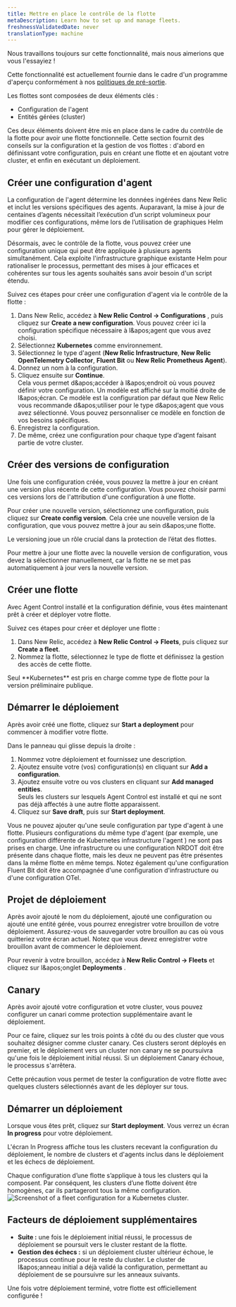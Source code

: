 ```yaml
---
title: Mettre en place le contrôle de la flotte
metaDescription: Learn how to set up and manage fleets.
freshnessValidatedDate: never
translationType: machine
---
```


<Callout title="Aperçu">
  Nous travaillons toujours sur cette fonctionnalité, mais nous aimerions que vous l&apos;essayiez !

  Cette fonctionnalité est actuellement fournie dans le cadre d&apos;un programme d&apos;aperçu conformément à nos [politiques de pré-sortie](/docs/licenses/license-information/referenced-policies/new-relic-pre-release-policy).
</Callout>

Les flottes sont composées de deux éléments clés :

* Configuration de l&apos;agent
* Entités gérées (cluster)

Ces deux éléments doivent être mis en place dans le cadre du contrôle de la flotte pour avoir une flotte fonctionnelle. Cette section fournit des conseils sur la configuration et la gestion de vos flottes : d&apos;abord en définissant votre configuration, puis en créant une flotte et en ajoutant votre cluster, et enfin en exécutant un déploiement.

## Créer une configuration d&apos;agent

La configuration de l&apos;agent détermine les données ingérées dans New Relic et inclut les versions spécifiques des agents. Auparavant, la mise à jour de centaines d’agents nécessitait l’exécution d’un script volumineux pour modifier ces configurations, même lors de l’utilisation de graphiques Helm pour gérer le déploiement.

Désormais, avec le contrôle de la flotte, vous pouvez créer une configuration unique qui peut être appliquée à plusieurs agents simultanément. Cela exploite l&apos;infrastructure graphique existante Helm pour rationaliser le processus, permettant des mises à jour efficaces et cohérentes sur tous les agents souhaités sans avoir besoin d&apos;un script étendu.

Suivez ces étapes pour créer une configuration d&apos;agent via le contrôle de la flotte :

1. Dans New Relic, accédez à **New Relic Control → Configurations** , puis cliquez sur **Create a new configuration**. Vous pouvez créer ici la configuration spécifique nécessaire à l&amp;apos;agent que vous avez choisi.
2. Sélectionnez **Kubernetes** comme environnement.
3. Sélectionnez le type d&apos;agent (**New Relic Infrastructure**, **New Relic OpenTelemetry Collector**, **Fluent Bit** ou **New Relic Prometheus Agent**).
4. Donnez un nom à la configuration.
5. Cliquez ensuite sur **Continue**. <br />Cela vous permet d&amp;apos;accéder à l&amp;apos;endroit où vous pouvez définir votre configuration. Un modèle est affiché sur la moitié droite de l&amp;apos;écran. Ce modèle est la configuration par défaut que New Relic vous recommande d&amp;apos;utiliser pour le type d&amp;apos;agent que vous avez sélectionné. Vous pouvez personnaliser ce modèle en fonction de vos besoins spécifiques.
6. Enregistrez la configuration.
7. De même, créez une configuration pour chaque type d’agent faisant partie de votre cluster.

## Créer des versions de configuration

Une fois une configuration créée, vous pouvez la mettre à jour en créant une version plus récente de cette configuration. Vous pouvez choisir parmi ces versions lors de l&apos;attribution d&apos;une configuration à une flotte.

Pour créer une nouvelle version, sélectionnez une configuration, puis cliquez sur **Create config version**. Cela crée une nouvelle version de la configuration, que vous pouvez mettre à jour au sein d&amp;apos;une flotte.

Le versioning joue un rôle crucial dans la protection de l’état des flottes.

<Callout variant="important">
  Pour mettre à jour une flotte avec la nouvelle version de configuration, vous devez la sélectionner manuellement, car la flotte ne se met pas automatiquement à jour vers la nouvelle version.
</Callout>

## Créer une flotte

Avec Agent Control installé et la configuration définie, vous êtes maintenant prêt à créer et déployer votre flotte.

Suivez ces étapes pour créer et déployer une flotte :

1. Dans New Relic, accédez à **New Relic Control → Fleets**, puis cliquez sur **Create a fleet**.
2. Nommez la flotte, sélectionnez le type de flotte et définissez la gestion des accès de cette flotte.

<Callout variant="important">
  Seul **Kubernetes** est pris en charge comme type de flotte pour la version préliminaire publique.
</Callout>

## Démarrer le déploiement

Après avoir créé une flotte, cliquez sur **Start a deployment** pour commencer à modifier votre flotte.

Dans le panneau qui glisse depuis la droite :

1. Nommez votre déploiement et fournissez une description.
2. Ajoutez ensuite votre (vos) configuration(s) en cliquant sur **Add a configuration**.
3. Ajoutez ensuite votre ou vos clusters en cliquant sur **Add managed entities**.<br />Seuls les clusters sur lesquels Agent Control est installé et qui ne sont pas déjà affectés à une autre flotte apparaissent.
4. Cliquez sur **Save draft**, puis sur **Start deployment**.

<Callout variant="important">
  Vous ne pouvez ajouter qu&apos;une seule configuration par type d&apos;agent à une flotte. Plusieurs configurations du même type d&apos;agent (par exemple, une configuration différente de Kubernetes infrastructure l&apos;agent ) ne sont pas prises en charge. Une infrastructure ou une configuration NRDOT doit être présente dans chaque flotte, mais les deux ne peuvent pas être présentes dans la même flotte en même temps. Notez également qu&apos;une configuration Fluent Bit doit être accompagnée d&apos;une configuration d&apos;infrastructure ou d&apos;une configuration OTel.
</Callout>

## Projet de déploiement

Après avoir ajouté le nom du déploiement, ajouté une configuration ou ajouté une entité gérée, vous pourrez enregistrer votre brouillon de votre déploiement. Assurez-vous de sauvegarder votre brouillon au cas où vous quitteriez votre écran actuel. Notez que vous devez enregistrer votre brouillon avant de commencer le déploiement.

Pour revenir à votre brouillon, accédez à **New Relic Control → Fleets** et cliquez sur l&amp;apos;onglet **Deployments** .

## Canary

Après avoir ajouté votre configuration et votre cluster, vous pouvez configurer un canari comme protection supplémentaire avant le déploiement.

Pour ce faire, cliquez sur les trois points à côté du ou des cluster que vous souhaitez désigner comme cluster canary. Ces clusters seront déployés en premier, et le déploiement vers un cluster non canary ne se poursuivra qu&apos;une fois le déploiement initial réussi. Si un déploiement Canary échoue, le processus s&apos;arrêtera.

Cette précaution vous permet de tester la configuration de votre flotte avec quelques clusters sélectionnés avant de les déployer sur tous.

## Démarrer un déploiement

Lorsque vous êtes prêt, cliquez sur **Start deployment**. Vous verrez un écran **In progress** pour votre déploiement.

L&apos;écran In Progress affiche tous les clusters recevant la configuration du déploiement, le nombre de clusters et d&apos;agents inclus dans le déploiement et les échecs de déploiement.

<Callout variant="important">
  Chaque configuration d’une flotte s’applique à tous les clusters qui la composent. Par conséquent, les clusters d’une flotte doivent être homogènes, car ils partageront tous la même configuration.
</Callout>

<img title="Configuration for clusters" alt="Screenshot of a fleet configuration for a Kubernetes cluster." src="/images/fleet-control-config-cluster.webp" />

## Facteurs de déploiement supplémentaires

* **Suite :** une fois le déploiement initial réussi, le processus de déploiement se poursuit vers le cluster restant de la flotte.
* **Gestion des échecs :** si un déploiement cluster ultérieur échoue, le processus continue pour le reste du cluster. Le cluster de l&amp;apos;anneau initial a déjà validé la configuration, permettant au déploiement de se poursuivre sur les anneaux suivants.

Une fois votre déploiement terminé, votre flotte est officiellement configurée !